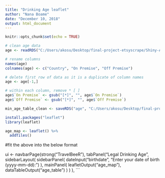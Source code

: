 ---
title: "Drinking Age leaflet"
author: "Nana Boame"
date: "December 10, 2018"
output: html_document
---

```{r setup, include=FALSE}
knitr::opts_chunk$set(echo = TRUE)
```


```{r}
# clean age data
age <- readRDS("C:/Users/akosu/Desktop/final-project-etsyscrape/Shiny-App/age data/min_age_table.rds")

# rename columns
names(age)
colnames(age) <- c("Country", "On Premise", "Off Premise")

# delete first row of data as it is a duplicate of column names
age <- age[-1,]

# within each column, remove * [ ]
age$`On Premise` <- gsub("[*]", "", age$`On Premise`)
age$`Off Premise` <- gsub("[*]", "", age$`Off Premise`)

min_age_table_clean <- saveRDS("age", "C:/Users/akosu/Desktop/final-project-etsyscrape/Shiny-App/age data/min_age_table_clean.rds")
```



```{r}
install.packages("leaflet")
library(leaflet)

age_map <- leaflet() %>%
  addTiles() 

```

#fit the above into the below format

ui <- navbarPage(strong("TravelBeeR"),
           tabPanel("Legal Drinking Age",
                    sidebarLayout(
                      sidebarPanel(
                        dateInput("birthdate", "Enter your date of birth (yyyy-mm-dd): ")
                      ),
                      mainPanel(
                        leafletOutput("age_map"),
                        dataTableOutput("age_table")
                      )
                    )
           ),
```

